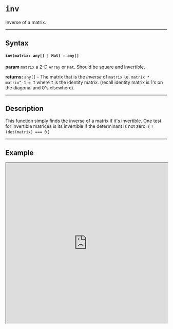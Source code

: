 

# `inv`

Inverse of a matrix.

---

## Syntax

#### `inv(matrix: any[] | Mat) : any[]`

**param** `matrix` a 2-D `Array` or `Mat`. Should be square and invertible. 

**returns:** `any[]` - The matrix that is the *inverse* of `matrix` i.e. `matrix * matrix^-1 = I` where `I` is the identity matrix. (recall identity matrix is 1's on the diagonal and 0's elsewhere).

---

## Description

This function simply finds the inverse of a matrix if it's invertible. One test for invertible matrices is its invertible if the determinant is not zero. ( `!(det(matrix) === 0` ) 

---

## Example

<iframe src="https://hlab.app/s/docs/inv_hbook"
    width="100%"
    height="500px"/>
